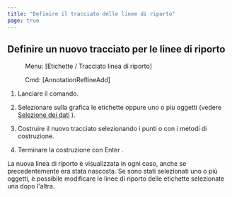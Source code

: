 ```yaml
---
title: "Definire il tracciato delle linee di riporto"
page: true
---
```

## Definire un nuovo tracciato per le linee di riporto
 <Menu> Menu: [Etichette / Tracciato linea di riporto] </Menu> 
 <Menu> Cmd: [AnnotationReflineAdd] </Menu> 


1. Lanciare il comando.

2. Selezionare sulla grafica le etichette oppure uno o pi&#249; oggetti (vedere 
[Selezione dei dati](../grafik/selektionvondaten)
). 

3. Costruire il nuovo tracciato selezionando i punti o con i metodi di costruzione. 

4. Terminare la costruzione con <Border>Enter</Border> .




<Success>
La nuova linea di riporto &#232; visualizzata in ogni caso, anche se precedentemente era stata nascosta.
</Success>

<Success>
Se sono stati selezionati uno o pi&#249; oggetti, &#232; possibile modificare le linee di riporto delle etichette selezionate una dopo l&#39;altra.
</Success>
